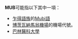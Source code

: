 '''MUB'''可能指以下其中一項：
* [[乍得語族|乍得語族]]的[[Mubi語|Mubi語]]
* [[博茨瓦納|博茨瓦納]][[馬翁機場|馬翁機場]]的機場代號。
* [[巴林醫科大學|巴林醫科大學]]

{{消歧义|Cat=三字拉丁字母缩写消歧义}}